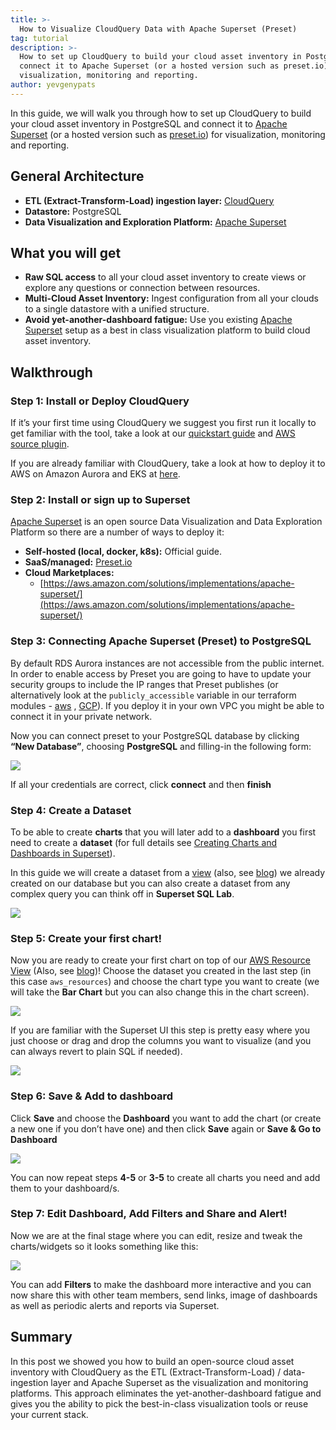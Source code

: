 ```yaml
---
title: >-
  How to Visualize CloudQuery Data with Apache Superset (Preset)
tag: tutorial
description: >-
  How to set up CloudQuery to build your cloud asset inventory in PostgreSQL and
  connect it to Apache Superset (or a hosted version such as preset.io) for
  visualization, monitoring and reporting.
author: yevgenypats
---
```



<HowToGuideHeader/>

In this guide, we will walk you through how to set up CloudQuery to build your cloud asset inventory in PostgreSQL and connect it to [Apache Superset](https://superset.apache.org/) (or a hosted version such as [preset.io](https://preset.io)) for visualization, monitoring and reporting.

## General Architecture

- **ETL (Extract-Transform-Load) ingestion layer:** [CloudQuery](https://github.com/cloudquery/cloudquery)
- **Datastore:** PostgreSQL
- **Data Visualization and Exploration Platform:** [Apache Superset](https://github.com/apache/superset)

## What you will get

- **Raw SQL access** to all your cloud asset inventory to create views or explore any questions or connection between resources.
- **Multi-Cloud Asset Inventory:** Ingest configuration from all your clouds to a single datastore with a unified structure.
- **Avoid yet-another-dashboard fatigue:** Use you existing [Apache Superset](https://superset.apache.org/) setup as a best in class visualization platform to build cloud asset inventory.

## Walkthrough

### Step 1: Install or Deploy CloudQuery

If it’s your first time using CloudQuery we suggest you first run it locally to get familiar with the tool, take a look at our [quickstart guide](/docs/quickstart) and [AWS source plugin](https://hub.cloudquery.io/plugins/source/cloudquery/aws).

If you are already familiar with CloudQuery, take a look at how to deploy it to AWS on Amazon Aurora and EKS at [here](https://github.com/cloudquery/terraform-aws-cloudquery).

### Step 2: Install or sign up to Superset

[Apache Superset](https://github.com/apache/superset) is an open source Data Visualization and Data Exploration Platform so there are a number of ways to deploy it:

- **Self-hosted (local, docker, k8s):** Official guide.
- **SaaS/managed:** [Preset.io](https://preset.io/)
- **Cloud Marketplaces:**
  - [https://aws.amazon.com/solutions/implementations/apache-superset/](https://aws.amazon.com/solutions/implementations/apache-superset/)

### Step 3: Connecting Apache Superset (Preset) to PostgreSQL

By default RDS Aurora instances are not accessible from the public internet. In order to enable access by Preset you are going to have to update your security groups to include the IP ranges that Preset publishes (or alternatively look at the `publicly_accessible` variable in our terraform modules - [aws](https://github.com/cloudquery/terraform-aws-cloudquery#inputs) , [GCP](https://github.com/cloudquery/terraform-gcp-cloudquery#inputs)). If you deploy it in your own VPC you might be able to connect it in your private network.

Now you can connect preset to your PostgreSQL database by clicking **“New Database”**, choosing **PostgreSQL** and filling-in the following form:

![](/images/blog/cloud-asset-inventory-cloudquery-apache-superset/1.png)

If all your credentials are correct, click **connect** and then **finish**

### Step 4: Create a Dataset

To be able to create **charts** that you will later add to a **dashboard** you first need to create a **dataset** (for full details see [Creating Charts and Dashboards in Superset](https://superset.apache.org/docs/creating-charts-dashboards/creating-your-first-dashboard)).

In this guide we will create a dataset from a [view](https://github.com/cloudquery/cq-provider-aws/blob/main/views/resources.sql) (also, see [blog](/blog/aws-resources-view)) we already created on our database but you can also create a dataset from any complex query you can think off in **Superset SQL Lab**.

![](/images/blog/cloud-asset-inventory-cloudquery-apache-superset/2.png)

### Step 5: Create your first chart!

Now you are ready to create your first chart on top of our [AWS Resource View](https://github.com/cloudquery/cq-provider-aws/blob/main/views/resources.sql) (Also, see [blog](/blog/aws-resources-view))! Choose the dataset you created in the last step (in this case `aws_resources`) and choose the chart type you want to create (we will take the **Bar Chart** but you can also change this in the chart screen).

![](/images/blog/cloud-asset-inventory-cloudquery-apache-superset/3.png)

If you are familiar with the Superset UI this step is pretty easy where you just choose or drag and drop the columns you want to visualize (and you can always revert to plain SQL if needed).

![](/images/blog/cloud-asset-inventory-cloudquery-apache-superset/4.png)

### Step 6: Save & Add to dashboard

Click **Save** and choose the **Dashboard** you want to add the chart (or create a new one if you don’t have one) and then click **Save** again or **Save & Go to Dashboard**

![](/images/blog/cloud-asset-inventory-cloudquery-apache-superset/5.png)

You can now repeat steps **4-5** or **3-5** to create all charts you need and add them to your dashboard/s.

### Step 7: Edit Dashboard, Add Filters and Share and Alert!

Now we are at the final stage where you can edit, resize and tweak the charts/widgets so it looks something like this:

![](/images/blog/cloud-asset-inventory-cloudquery-apache-superset/6.png)

You can add **Filters** to make the dashboard more interactive and you can now share this with other team members, send links, image of dashboards as well as periodic alerts and reports via Superset.

## Summary

In this post we showed you how to build an open-source cloud asset inventory with CloudQuery as the ETL (Extract-Transform-Load) / data-ingestion layer and Apache Superset as the visualization and monitoring platforms. This approach eliminates the yet-another-dashboard fatigue and gives you the ability to pick the best-in-class visualization tools or reuse your current stack.
